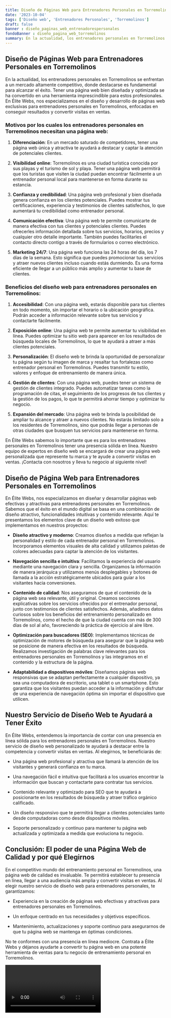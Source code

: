 ```yaml
---
title: Diseño de Páginas Web para Entrenadores Personales en Torremolinos
date: '2023-10-04'
tags: ['Diseño web', 'Entrenadores Personales', 'Torremolinos']
draft: false
banner : diseño_paginas_web_entrenadorespersonales
fondoBanner : diseño_pagina_web_torremolinos
summary: En la actualidad, los entrenadores personales en Torremolinos se enfrentan a un mercado altamente competitivo, donde destacarse es fundamental para alcanzar el éxito. Tener una página web bien diseñada y optimizada se ha convertido en una herramienta imprescindible para estos profesionales. En Élite Webs, nos especializamos en el diseño y desarrollo de páginas web exclusivas para entrenadores personales en Torremolinos, enfocadas en conseguir resultados y convertir visitas en ventas.
---
```


## Diseño de Páginas Web para Entrenadores Personales en Torremolinos

En la actualidad, los entrenadores personales en Torremolinos se enfrentan a un mercado altamente competitivo, donde destacarse es fundamental para alcanzar el éxito. Tener una página web bien diseñada y optimizada se ha convertido en una herramienta imprescindible para estos profesionales. En Élite Webs, nos especializamos en el diseño y desarrollo de páginas web exclusivas para entrenadores personales en Torremolinos, enfocadas en conseguir resultados y convertir visitas en ventas.

### Motivos por los cuales los entrenadores personales en Torremolinos necesitan una página web:

1. **Diferenciación**: En un mercado saturado de competidores, tener una página web única y atractiva te ayudará a destacar y captar la atención de potenciales clientes. 

2. **Visibilidad online**: Torremolinos es una ciudad turística conocida por sus playas y el turismo de sol y playa. Tener una página web permitirá que los turistas que visiten la ciudad puedan encontrar fácilmente a un entrenador personal local para mantenerse en forma durante su estancia.

3. **Confianza y credibilidad**: Una página web profesional y bien diseñada genera confianza en los clientes potenciales. Puedes mostrar tus certificaciones, experiencia y testimonios de clientes satisfechos, lo que aumentará tu credibilidad como entrenador personal.

4. **Comunicación efectiva**: Una página web te permite comunicarte de manera efectiva con tus clientes y potenciales clientes. Puedes ofrecerles información detallada sobre tus servicios, horarios, precios y cualquier otro detalle importante. También puedes facilitarles el contacto directo contigo a través de formularios o correo electrónico.

5. **Marketing 24/7**: Una página web funciona las 24 horas del día, los 7 días de la semana. Esto significa que puedes promocionar tus servicios y atraer nuevos clientes incluso cuando estás durmiendo. Es una forma eficiente de llegar a un público más amplio y aumentar tu base de clientes.

### Beneficios del diseño web para entrenadores personales en Torremolinos:

1. **Accesibilidad**: Con una página web, estarás disponible para tus clientes en todo momento, sin importar el horario o la ubicación geográfica. Podrán acceder a información relevante sobre tus servicios y contactarte fácilmente.

2. **Exposición online**: Una página web te permite aumentar tu visibilidad en línea. Puedes optimizar tu sitio web para aparecer en los resultados de búsqueda locales de Torremolinos, lo que te ayudará a atraer a más clientes potenciales.

3. **Personalización**: El diseño web te brinda la oportunidad de personalizar tu página según tu imagen de marca y resaltar tus fortalezas como entrenador personal en Torremolinos. Puedes transmitir tu estilo, valores y enfoque de entrenamiento de manera única.

4. **Gestión de clientes**: Con una página web, puedes tener un sistema de gestión de clientes integrado. Puedes automatizar tareas como la programación de citas, el seguimiento de los progresos de tus clientes y la gestión de los pagos, lo que te permitirá ahorrar tiempo y optimizar tu negocio.

5. **Expansión del mercado**: Una página web te brinda la posibilidad de ampliar tu alcance y atraer a nuevos clientes. No estarás limitado solo a los residentes de Torremolinos, sino que podrás llegar a personas de otras ciudades que busquen tus servicios para mantenerse en forma.

En Élite Webs sabemos lo importante que es para los entrenadores personales en Torremolinos tener una presencia sólida en línea. Nuestro equipo de expertos en diseño web se encargará de crear una página web personalizada que represente tu marca y te ayude a convertir visitas en ventas. ¡Contacta con nosotros y lleva tu negocio al siguiente nivel!

<GifSeo />

<Cta />

## Diseño de Página Web para Entrenadores Personales en Torremolinos

En Élite Webs, nos especializamos en diseñar y desarrollar páginas web efectivas y atractivas para entrenadores personales en Torremolinos. Sabemos que el éxito en el mundo digital se basa en una combinación de diseño atractivo, funcionalidades intuitivas y contenido relevante. Aquí te presentamos los elementos clave de un diseño web exitoso que implementamos en nuestros proyectos:

- **Diseño atractivo y moderno**: Creamos diseños a medida que reflejan la personalidad y estilo de cada entrenador personal en Torremolinos. Incorporamos elementos visuales de alta calidad y utilizamos paletas de colores adecuadas para captar la atención de los visitantes.

- **Navegación sencilla e intuitiva**: Facilitamos la experiencia del usuario mediante una navegación clara y sencilla. Organizamos la información de manera jerárquica y utilizamos menús desplegables y botones de llamada a la acción estratégicamente ubicados para guiar a los visitantes hacia conversiones.

- **Contenido de calidad**: Nos aseguramos de que el contenido de la página web sea relevante, útil y original. Creamos secciones explicativas sobre los servicios ofrecidos por el entrenador personal, junto con testimonios de clientes satisfechos. Además, añadimos datos curiosos sobre los beneficios del entrenamiento personalizado en Torremolinos, como el hecho de que la ciudad cuenta con más de 300 días de sol al año, favoreciendo la práctica de ejercicio al aire libre.

- **Optimización para buscadores (SEO)**: Implementamos técnicas de optimización de motores de búsqueda para asegurar que la página web se posicione de manera efectiva en los resultados de búsqueda. Realizamos investigación de palabras clave relevantes para los entrenadores personales en Torremolinos y las integramos en el contenido y la estructura de la página.

- **Adaptabilidad a dispositivos móviles**: Diseñamos páginas web responsivas que se adaptan perfectamente a cualquier dispositivo, ya sea una computadora de escritorio, una tablet o un smartphone. Esto garantiza que los visitantes puedan acceder a la información y disfrutar de una experiencia de navegación óptima sin importar el dispositivo que utilicen.

## Nuestro Servicio de Diseño Web te Ayudará a Tener Éxito

En Élite Webs, entendemos la importancia de contar con una presencia en línea sólida para los entrenadores personales en Torremolinos. Nuestro servicio de diseño web personalizado te ayudará a destacar entre la competencia y convertir visitas en ventas. Al elegirnos, te beneficiarás de:

- Una página web profesional y atractiva que llamará la atención de los visitantes y generará confianza en tu marca.

- Una navegación fácil e intuitiva que facilitará a los usuarios encontrar la información que buscan y contactarte para contratar tus servicios.

- Contenido relevante y optimizado para SEO que te ayudará a posicionarte en los resultados de búsqueda y atraer tráfico orgánico calificado.

- Un diseño responsivo que te permitirá llegar a clientes potenciales tanto desde computadoras como desde dispositivos móviles.

- Soporte personalizado y continuo para mantener tu página web actualizada y optimizada a medida que evoluciona tu negocio.

## Conclusión: El poder de una Página Web de Calidad y por qué Elegirnos

En el competitivo mundo del entrenamiento personal en Torremolinos, una página web de calidad es invaluable. Te permitirá establecer tu presencia en línea, llegar a una audiencia más amplia y convertir visitas en ventas. Al elegir nuestro servicio de diseño web para entrenadores personales, te garantizamos:

- Experiencia en la creación de páginas web efectivas y atractivas para entrenadores personales en Torremolinos.

- Un enfoque centrado en tus necesidades y objetivos específicos.

- Mantenimiento, actualizaciones y soporte continuo para asegurarnos de que tu página web se mantenga en óptimas condiciones.

No te conformes con una presencia en línea mediocre. Contrata a Élite Webs y déjanos ayudarte a convertir tu página web en una potente herramienta de ventas para tu negocio de entrenamiento personal en Torremolinos.

<Video />

<CtaBot job='Entrenadores Personales' city='Torremolinos'/>

<Gmaps query='Torremolinos+españa+maps' />